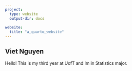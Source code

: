 ```yaml
---
project: 
  type: website
  output-dir: docs
  
website:
  title: "a_quarto_website"
---
```


## Viet Nguyen

Hello! This is my third year at UofT and Im in Statistics major.